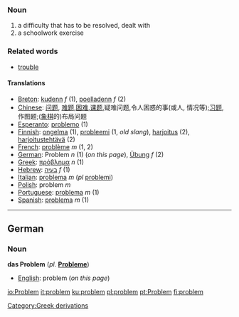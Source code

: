 ===Noun===

#a difficulty that has to be resolved, dealt with
#a schoolwork exercise

===Related words===
*[[trouble]]

====Translations====

*[[Breton]]: [[kudenn]] ''f'' (1), [[poelladenn]] ''f'' (2)
*[[Chinese]]: [[问题]], [[难题]],[[困难]],[[课题]],疑难问题,令人困惑的事(或人, 情况等);[[习题]], 作图题;([[象棋]]的)布局问题
*[[Esperanto]]: [[problemo]] (1)
*[[Finnish]]: [[ongelma]] (1), [[probleemi]] (1, ''old slang''), [[harjoitus]] (2), [[harjoitustehtävä]] (2)
*[[French]]: [[problème]] ''m'' (1, 2)
*[[German]]: Problem ''n'' (1) (''on this page''), [[Übung]] ''f'' (2)
*[[Greek]]: [[πρόβλημα]] ''n'' (1)
*[[Hebrew]]: [[בעיה]] ''f'' (1)
*[[Italian]]: [[problema]] ''m'' (''pl'' [[problemi]])
*[[Polish]]: problem ''m''
*[[Portuguese]]: [[problema]] ''m'' (1)
*[[Spanish]]: [[problema]] ''m'' (1)

----

==German==
===Noun===
'''das Problem''' (''pl.'' '''[[Probleme]]''')

*[[English]]: problem (''on this page'')
[[Category:Greek derivations]]

[[io:Problem]]
[[it:problem]]
[[ku:problem]]
[[pl:problem]]
[[pt:Problem]]
[[fi:problem]]